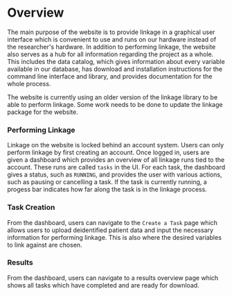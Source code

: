 # Overview
The main purpose of the website is to provide linkage in a graphical user interface which is convenient to use and runs 
on our hardware instead of the researcher's hardware. In addition to performing linkage, the website also serves as a hub
for all information regarding the project as a whole. This includes the data catalog, which gives information about every
variable available in our database, has download and installation instructions for the command line interface and library, and
provides documentation for the whole process.

The website is currently using an older version of the linkage library to be able to perform linkage. Some work needs to be done to update
the linkage package for the website.

### Performing Linkage
Linkage on the website is locked behind an account system. Users can only perform linkage by first creating an account.
Once logged in, users are given a dashboard which provides an overview of all linkage runs tied to the account. These runs
are called `tasks` in the UI. For each task, the dashboard gives a status, such as `RUNNING`, and provides the user with
various actions, such as pausing or cancelling a task. If the task is currently running, a progess bar indicates how far along
the task is in the linkage process.

### Task Creation
From the dashboard, users can navigate to the `Create a Task` page which allows users to upload deidentified patient data
and input the necessary information for performing linkage. This is also where the desired variables to link against are chosen.

### Results 
From the dashboard, users can navigate to a results overview page which shows all tasks which have completed and are ready for download.